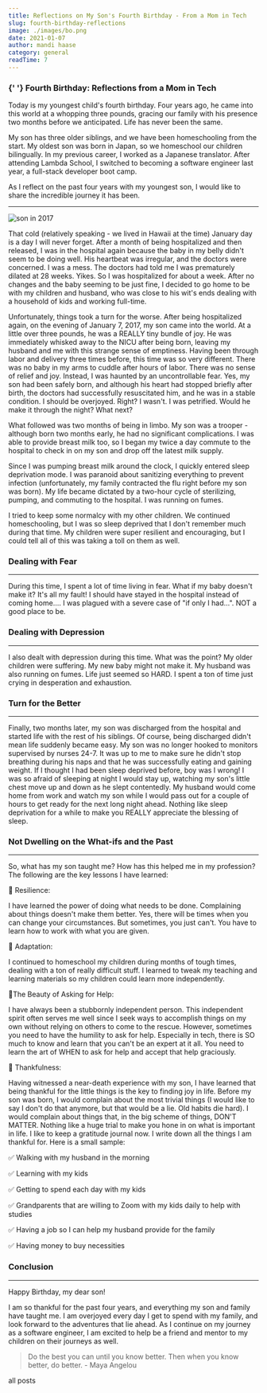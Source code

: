 ```yaml
---
title: Reflections on My Son's Fourth Birthday - From a Mom in Tech
slug: fourth-birthday-reflections
image: ./images/bo.png
date: 2021-01-07
author: mandi haase
category: general
readTime: 7
---
```




<h3 className="mdx-subtitle">
  {' '}
  Fourth Birthday: Reflections from a Mom in Tech
</h3>

<section className ="mdx-page" >

Today is my youngest child's fourth birthday. Four years ago, he came into this world at a whopping three pounds, gracing our family with his presence two months before we anticipated. Life has never been the same.

My son has three older siblings, and we have been homeschooling from the start. My oldest son was born in Japan, so we homeschool our children bilingually. In my previous career, I worked as a Japanese translator. After attending Lambda School, I switched to becoming a software engineer last year, a full-stack developer boot camp.

As I reflect on the past four years with my youngest son, I would like to share the incredible journey it has been.

---

<Image src="./images/timothy2017.png" alt="son in 2017" />

That cold (relatively speaking - we lived in Hawaii at the time) January day is a day I will never forget. After a month of being hospitalized and then released, I was in the hospital again because the baby in my belly didn't seem to be doing well. His heartbeat was irregular, and the doctors were concerned. I was a mess. The doctors had told me I was prematurely dilated at 28 weeks. Yikes. So I was hospitalized for about a week. After no changes and the baby seeming to be just fine, I decided to go home to be with my children and husband, who was close to his wit's ends dealing with a household of kids and working full-time.

Unfortunately, things took a turn for the worse. After being hospitalized again, on the evening of January 7, 2017, my son came into the world. At a little over three pounds, he was a REALLY tiny bundle of joy. He was immediately whisked away to the NICU after being born, leaving my husband and me with this strange sense of emptiness. Having been through labor and delivery three times before, this time was so very different. There was no baby in my arms to cuddle after hours of labor. There was no sense of relief and joy. Instead, I was haunted by an uncontrollable fear. Yes, my son had been safely born, and although his heart had stopped briefly after birth, the doctors had successfully resuscitated him, and he was in a stable condition. I should be overjoyed. Right? I wasn't. I was petrified. Would he make it through the night? What next?

What followed was two months of being in limbo. My son was a trooper - although born two months early, he had no significant complications. I was able to provide breast milk too, so I began my twice a day commute to the hospital to check in on my son and drop off the latest milk supply.

Since I was pumping breast milk around the clock, I quickly entered sleep deprivation mode. I was paranoid about sanitizing everything to prevent infection (unfortunately, my family contracted the flu right before my son was born). My life became dictated by a two-hour cycle of sterilizing, pumping, and commuting to the hospital. I was running on fumes.

I tried to keep some normalcy with my other children. We continued homeschooling, but I was so sleep deprived that I don't remember much during that time. My children were super resilient and encouraging, but I could tell all of this was taking a toll on them as well.

<h3 className="mdx-subtitle">Dealing with Fear</h3>

---

During this time, I spent a lot of time living in fear. What if my baby doesn't make it? It's all my fault! I should have stayed in the hospital instead of coming home…. I was plagued with a severe case of "if only I had…". NOT a good place to be.

<h3 className="mdx-subtitle">Dealing with Depression</h3>

---

I also dealt with depression during this time. What was the point? My older children were suffering. My new baby might not make it. My husband was also running on fumes. Life just seemed so HARD. I spent a ton of time just crying in desperation and exhaustion.

<h3 className="mdx-subtitle">Turn for the Better</h3>

---

Finally, two months later, my son was discharged from the hospital and started life with the rest of his siblings. Of course, being discharged didn't mean life suddenly became easy. My son was no longer hooked to monitors supervised by nurses 24-7. It was up to me to make sure he didn't stop breathing during his naps and that he was successfully eating and gaining weight. If I thought I had been sleep deprived before, boy was I wrong! I was so afraid of sleeping at night I would stay up, watching my son's little chest move up and down as he slept contentedly. My husband would come home from work and watch my son while I would pass out for a couple of hours to get ready for the next long night ahead. Nothing like sleep deprivation for a while to make you REALLY appreciate the blessing of sleep.

<h3 className="mdx-subtitle">Not Dwelling on the What-ifs and the Past</h3>

---

So, what has my son taught me? How has this helped me in my profession? The following are the key lessons I have learned:

🌱 Resilience:

I have learned the power of doing what needs to be done. Complaining about things doesn't make them better. Yes, there will be times when you can change your circumstances. But sometimes, you just can't. You have to learn how to work with what you are given.

🌱 Adaptation:

I continued to homeschool my children during months of tough times, dealing with a ton of really difficult stuff. I learned to tweak my teaching and learning materials so my children could learn more independently.

🌱The Beauty of Asking for Help:

I have always been a stubbornly independent person. This independent spirit often serves me well since I seek ways to accomplish things on my own without relying on others to come to the rescue. However,
sometimes you need to have the humility to ask for help. Especially in tech, there is SO much to know and learn that you can't be an expert at it all. You need to learn the art of WHEN to ask for help and accept that help graciously.

🌱 Thankfulness:

Having witnessed a near-death experience with my son, I have learned that being thankful for the little things is the key to finding joy in life. Before my son was born, I would complain about the most trivial things (I would like to say I don't do that anymore, but that would be a lie. Old habits die hard). I would complain about things that, in the big scheme of things, DON'T MATTER. Nothing like a huge trial to make you hone in on what is important in life. I like to keep a gratitude journal now. I write down all the things I am thankful for. Here is a small sample:

✅ Walking with my husband in the morning

✅ Learning with my kids

✅ Getting to spend each day with my kids

✅ Grandparents that are willing to Zoom with my kids daily to help with studies

✅ Having a job so I can help my husband provide for the family

✅ Having money to buy necessities

<h3 className="mdx-subtitle">Conclusion</h3>

---

Happy Birthday, my dear son!

I am so thankful for the past four years, and everything my son and family have taught me. I am overjoyed every day I get to spend with my family, and look forward to the adventures that lie ahead. As I continue on my journey as a software engineer, I am excited to help be a friend and mentor to my children on their journeys as well.

<blockquote>
  
Do the best you can until you know better. Then when you know better, do better. - Maya Angelou

</blockquote>

<Link to="/" className="btn center-btn">
  all posts
</Link>

</section>
